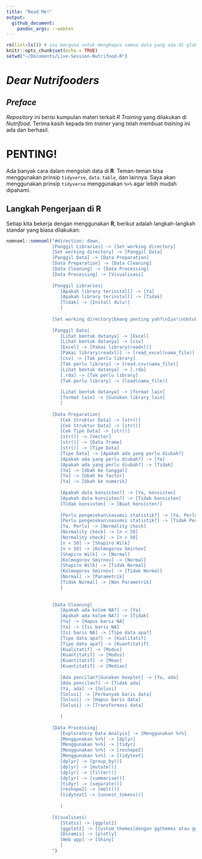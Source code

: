 ```yaml
---
title: "Read Me!"
output: 
  github_document:
    pandoc_args: --webtex
---
```


```r
rm(list=ls()) # ini berguna untuk menghapus semua data yang ada di global environment
knitr::opts_chunk$set(echo = TRUE)
setwd("~/Documents/Live-Session-Nutrifood-R")
```

# *Dear Nutrifooders*

## *Preface*

_Repository_ ini berisi kumpulan materi terkait _R Training_ yang dilakukan di _Nutrifood_. Terima kasih kepada tim _trainer_ yang telah membuat _training_ ini ada dan berhasil.

# PENTING!

Ada banyak cara dalam mengolah data di __R__. Teman-teman bisa menggunakan prinsip `tidyverse`, `data.table`, dan lainnya. Saya akan menggunakan prinsip `tidyverse` menggunakan `%>%` agar lebih mudah dipahami.

## Langkah Pengerjaan di R

Setiap kita bekerja dengan menggunakan __R__, berikut adalah langkah-langkah standar yang biasa dilakukan:

```r
nomnoml::nomnoml("#direction: down,
                 [Panggil Libraries] -> [Set working directory]
                 [Set working directory] -> [Panggil Data]
                 [Panggil Data] -> [Data Preparation]
                 [Data Preparation] -> [Data Cleaning]
                 [Data Cleaning] -> [Data Processing]
                 [Data Processing] -> [Visualisasi]
                 
                 [Panggil Libraries|
                    [Apakah library terinstall] -> [Ya]
                    [Apakah library terinstall] -> [Tidak]
                    [Tidak] -> [Install dulu!]
                    ]
                 
                 [Set working directory|Emang penting yah?\nIya!\nUntuk memudahkan kita memanggil data\ndan resources lainnya.\n Kalau mencar2 kan males nulis file path-nya]
                 
                 [Panggil Data|
                    [Lihat bentuk datanya] -> [Excel]
                    [Lihat bentuk datanya] -> [csv]
                    [Excel] -> [Pakai library(readxl)]
                    [Pakai library(readxl)] -> [read_excel(nama_file)]
                    [csv] -> [Tak perlu library]
                    [Tak perlu library] -> [read.csv(nama_file)]
                    [Lihat bentuk datanya] -> [.rda]
                    [.rda] -> [Tak perlu library]
                    [Tak perlu library] -> [load(nama_file)]
                    
                    [Lihat bentuk datanya] -> [format lain]
                    [format lain] -> [Gunakan library lain]
                    ]
                    
                 [Data Preparation|
                    [Cek Struktur Data] -> [str()]
                    [Cek Struktur Data] -> [str()]
                    [Cek Tipe Data] -> [str()]
                    [str()] -> [Vector]
                    [str()] -> [Data frame]
                    [str()] -> [Tipe Data]
                    [Tipe Data] -> [Apakah ada yang perlu diubah?]
                    [Apakah ada yang perlu diubah?] -> [Ya]
                    [Apakah ada yang perlu diubah?] -> [Tidak]
                    [Ya] -> [Ubah ke tanggal]
                    [Ya] -> [Ubah ke factor]
                    [Ya] -> [Ubah ke numerik]
                    
                    [Apakah data konsisten?] -> [Ya, konsisten]
                    [Apakah data konsisten?] -> [Tidak konsisten]
                    [Tidak konsisten] -> [Buat konsisten!]
                    
                    [Perlu pengecekan\nasumsi statistik?] -> [Ya, Perlu]
                    [Perlu pengecekan\nasumsi statistik?] -> [Tidak Perlu]
                    [Ya, Perlu] -> [Normality check]
                    [Normality check] -> [n < 50]
                    [Normality check] -> [n > 50]
                    [n < 50] -> [Shapiro Wilk]
                    [n > 50] -> [Kolmogorov Smirnov]
                    [Shapiro Wilk] -> [Normal]
                    [Kolmogorov Smirnov] -> [Normal]
                    [Shapiro Wilk] -> [Tidak Normal]
                    [Kolmogorov Smirnov] -> [Tidak Normal]
                    [Normal] -> [Parametrik]
                    [Tidak Normal] -> [Non Parametrik]
                    ]
                 
                 
                 [Data Cleaning|
                    [Apakah ada kolom NA?] -> [Ya]
                    [Apakah ada kolom NA?] -> [Tidak]
                    [Ya] -> [Hapus baris NA]
                    [Ya] -> [Isi baris NA]
                    [Isi baris NA] -> [Tipe data apa?]
                    [Tipe data apa?] -> [Kualitatif]
                    [Tipe data apa?] -> [Kuantitatif]
                    [Kualitatif] -> [Modus]
                    [Kuantitatif] -> [Modus]
                    [Kuantitatif] -> [Mean]
                    [Kuantitatif] -> [Median]
                    
                    [Ada pencilan?|Gunakan boxplot] -> [Ya, ada]
                    [Ada pencilan?] -> [Tidak ada]
                    [Ya, ada] -> [Solusi]
                    [Solusi] -> [Perbanyak baris data]
                    [Solusi] -> [Hapus baris data]
                    [Solusi] -> [Transformasi data]
                    
                    ]
                    
                 [Data Processing|
                    [Exploratory Data Analyis] -> [Menggunakan %>%]
                    [Menggunakan %>%] -> [dplyr]
                    [Menggunakan %>%] -> [tidyr]
                    [Menggunakan %>%] -> [reshape2]
                    [Menggunakan %>%] -> [tidytext]
                    [dplyr] -> [group_by()]
                    [dplyr] -> [mutate()]
                    [dplyr] -> [filter()]
                    [dplyr] -> [summarise()]
                    [tidyr] -> [separate()]
                    [reshape2] -> [melt()]
                    [tidytext] -> [unnest_tokens()]
                    
                    ]
                    
                 [Visualisasi|
                    [Statis] -> [ggplot2]
                    [ggplot2] -> [Custom themes|dengan ggthemes atau ggpubr]
                    [Dinamis] -> [plotly]
                    [Web app] -> [Shiny]
                    ]
                 ")
```
